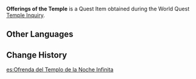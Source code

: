 {{Item Infobox
|id           = 100927
|image        = Item Offerings of the Temple.png
|type         = Quest Items
|description  = Offerings from the [[Evernight Temple]] that contain a fraction of [[Aberaku|Aberaku's]] remnant thoughts.
|source1      = [[Temple Inquiry]]
}}
'''Offerings of the Temple''' is a Quest Item obtained during the World Quest [[Temple Inquiry]].

==Other Languages==
{{Other Languages
|default_hidden = 1
|en      = Offerings of the Temple
|zhs     = 庙前的供奉
|zhs_rm  = Miào Qián de Gòngfèng
|zht     = 廟前的供奉
|zht_rm  = Miào Qián de Gòngfèng
|ja      = 廟前の供物
|ja_rm   = Byouzen no Kumotsu
|ko      = 사당 앞의 공양
|ko_rm   = Sadang Ap-ui Gongyang
|es      = Ofrenda del Templo de la Noche Infinita
|fr      = Offrande du temple
|ru      = Подношение Храма
|th      = ของสักการะ Evernight Temple
|th_rm   = 
|vi      = Cống Phẩm Trước Đền
|de      = Opfergabe vor dem Tempel
|id      = Pemberian Temple
|pt      = Oferenda do Templo
|tr      = Tapınağın Adağı
|it      = Offerte del Tempio
}}

==Change History==
{{Change History|2.4}}

[[es:Ofrenda del Templo de la Noche Infinita]]